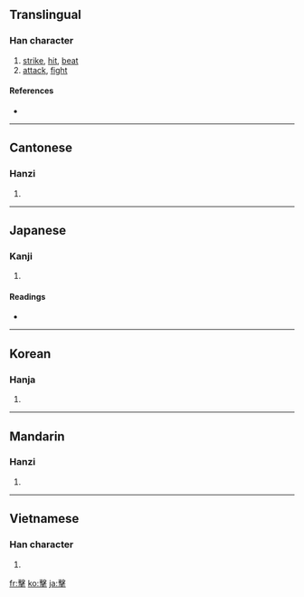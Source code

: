 {{also|击|撃}}
==Translingual==

===Han character===
{{Han char|rn=64|rad=手|as=13|sn=16|four=5750<sub>2</sub>|canj=十水手 (JEQ)}}

# [[strike]], [[hit]], [[beat]]
# [[attack]], [[fight]]

====References====
* {{Han ref|kx=0458.090|dkj=12800|dj=0806.250|hdz=31965.060|uh=64CA|ud=25802|bh=C0BB|bd=49339}}

----

==Cantonese==

===Hanzi===
{{yue-hanzi|jyut=|y=gik1}}

# {{defn|Cantonese|sort=手13}}

----

==Japanese==

===Kanji===
{{ja-kanji|grade=|rs=手13}}

# {{defn|Japanese}}

====Readings====
* {{ja-readings|on=[[げき]] (geki), [[けき]] (keki)|kun=[[うつ]] (utsu)}}

----

==Korean==

===Hanja===
{{ko-hanja|hangeul=격|eumhun=|rv=gyeok|mr=kyŏk|y=kyek}}

# {{defn|Korean|sort=手13}}

----

==Mandarin==

===Hanzi===
{{cmn-hanzi|sim=击|pin=[[jī]] ([[ji1]]), [[jí]] ([[ji2]])|wg=chi<sup>1</sup>, chi<sup>2</sup>}}

# {{defn|Mandarin|sort=手13}}

----

==Vietnamese==

===Han character===
{{vi-hantu|[[kích]], [[kếch]], [[ghếch]]|rs=手13}}

# {{defn|Vietnamese|sort=手13}}

[[fr:擊]]
[[ko:擊]]
[[ja:擊]]